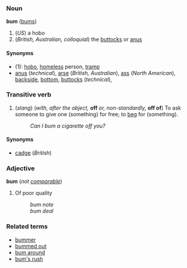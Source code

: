 ===Noun===
'''bum''' ([[bums]])

# (''US'') a hobo
# (''British, Australian, colloquial'') the [[buttocks]] or [[anus]]

====Synonyms====
*(1): [[hobo]], [[homeless]] person, [[tramp]]
*[[anus]] (''technical''), [[arse]] (''British, Australian''), [[ass]] (''North American''), [[backside]], [[bottom]], [[buttocks]] (''technical''), <!-- [[hiney]] (how do you spell this? --> <!-- many more can be added here... -->

===Transitive verb===
# (''slang'') (''with, after the object,'' '''off''' ''or, non-standardly,'' '''off of''') To ask someone to give one (something) for free; to [[beg]] for (something).
#:''Can I bum a cigarette off you?''

====Synonyms====
*[[cadge]] (''British'')

===Adjective===
'''bum''' (''not [[comparable]]'')
# Of poor quality <!--needs some work-->
#:''bum note''
#:''bum deal''

===Related terms===
*[[bummer]]
*[[bummed out]]
*[[bum around]]
*[[bum's rush]]